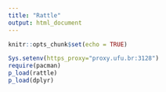 ```yaml
---
title: "Rattle"
output: html_document
---
```


```r
knitr::opts_chunk$set(echo = TRUE)
```

```r
Sys.setenv(https_proxy="proxy.ufu.br:3128")
require(pacman)
p_load(rattle)
p_load(dplyr)

```
